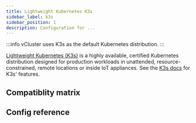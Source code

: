 ```yaml
---
title: Lightweight Kubernetes K3s
sidebar_label: k3s
sidebar_position: 1
description: Configuration for ...
---
```





:::info
vCluster uses K3s as the default Kubernetes distribution.
:::

[Lightweight Kubernetes (K3s)](https://k3s.io) is a highly available, certified Kubernetes distribution designed for production workloads in unattended, resource-constrained, remote locations or inside IoT appliances. See the [K3s docs](https://docs.k3s.io/) for K3s' features.

## Compatiblity matrix

<K3sCompat/>

## Config reference

<DistroK3s/>